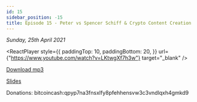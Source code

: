 ```yaml
---
id: 15
sidebar_position: -15
title: Episode 15 - Peter vs Spencer Schiff & Crypto Content Creation
---
```



_Sunday, 25th April 2021_

<ReactPlayer
  style={{
    paddingTop: 10,
    paddingBottom: 20,
  }}
  url={"https://www.youtube.com/watch?v=LKtwgXf7h3w"}
  target="_blank"
/>

[Download mp3](https://drive.google.com/file/d/1zxqBWb7sr53zH3kSxaes6a1lvaSM5S85/view?usp=sharing)

[Slides](https://docs.google.com/presentation/d/1oEHRBG50JjC7oui04QEGeWFp0qm4Kw8Mta_hjhNkpao/edit?usp=sharing)

Donations: bitcoincash:qpyp7na3fnsxlfy8pfehhensvw3c3vndlqxh4gmkd9
